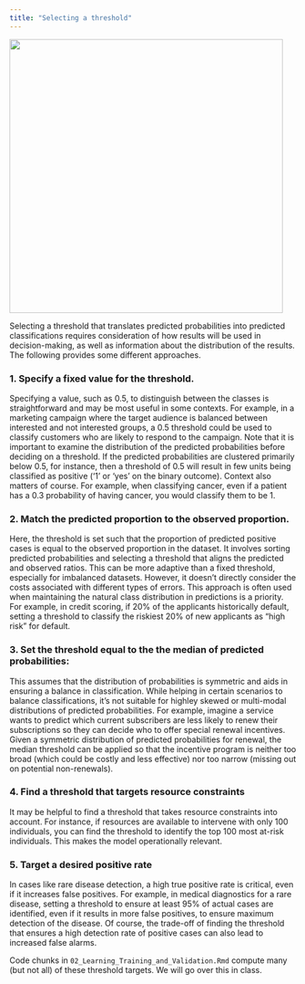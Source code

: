```yaml
---
title: "Selecting a threshold"
---
```


![](images/threshold.jpg){fig-align="left" width="5in"}

Selecting a threshold that translates predicted probabilities into predicted classifications requires consideration of how results will be used in decision-making, as well as information about the distribution of the results. The following provides some different approaches. 

### 1. Specify a fixed value for the threshold.
Specifying a value, such as 0.5, to distinguish between the classes is straightforward and may be most useful in some contexts. For example, in a marketing campaign where the target audience is balanced between interested and not interested groups, a 0.5 threshold could be used to classify customers who are likely to respond to the campaign. Note that it is important to examine the distribution of the predicted probabilities before deciding on a threshold. If the predicted probabilities are clustered primarily below 0.5, for instance, then a threshold of 0.5 will result in few units being classified as positive ('1' or 'yes' on the binary outcome). Context also matters of course. For example, when classifying cancer, even if a patient has a 0.3 probability of having cancer, you would classify them to be 1.

### 2. Match the predicted proportion to the observed proportion.
Here, the threshold is set such that the proportion of predicted positive cases is equal to the observed proportion in the dataset. It involves sorting predicted probabilities and selecting a threshold that aligns the predicted and observed ratios. This can be more adaptive than a fixed threshold, especially for imbalanced datasets. However, it doesn't directly consider the costs associated with different types of errors. This approach is often used when maintaining the natural class distribution in predictions is a priority. For example, in credit scoring, if 20% of the applicants historically default, setting a threshold to classify the riskiest 20% of new applicants as "high risk" for default.

### 3. Set the threshold equal to the the median of predicted probabilities:
This assumes that the distribution of probabilities is symmetric and aids in ensuring a balance in classification. While helping in certain scenarios to balance classifications, it's not suitable for highley skewed or multi-modal distributions of predicted probabilities. For example, imagine a service wants to predict which current subscribers are less likely to renew their subscriptions so they can decide who to offer special renewal incentives. Given a symmetric distribution of predicted probabilities for renewal, the median threshold can be applied so that the incentive program is neither too broad (which could be costly and less effective) nor too narrow (missing out on potential non-renewals). 

### 4. Find a threshold that targets resource constraints
It may be helpful to find a threshold that takes resource constraints into account. For instance, if resources are available to intervene with only 100 individuals, you can find the threshold to identify the top 100 most at-risk individuals. This makes the model operationally relevant.

### 5. Target a desired positive rate
In cases like rare disease detection, a high true positive rate is critical, even if it increases false positives. For example, in medical diagnostics for a rare disease, setting a threshold to ensure at least 95% of actual cases are identified, even if it results in more false positives, to ensure maximum detection of the disease. Of course, the trade-off of finding the threshold that ensures a high detection rate of positive cases can also lead to increased false alarms. 

Code chunks in `02_Learning_Training_and_Validation.Rmd` compute many (but not all) of these threshold targets. We will go over this in class. 


